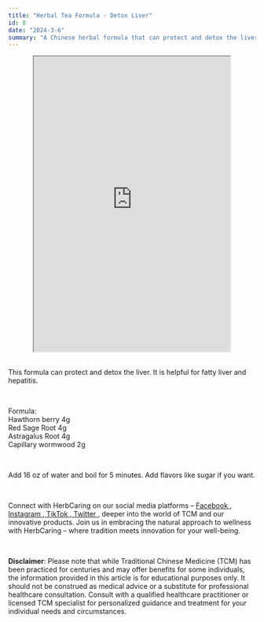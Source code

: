 ```yaml
---
title: "Herbal Tea Formula - Detox Liver"
id: 8
date: "2024-3-6"
summary: "A Chinese herbal formula that can protect and detox the liver.."
---
```


<center>
  <iframe
    width="400"
    height="600"
    src="https://www.youtube.com/embed/2pJTlotbNqc"
  ></iframe>
</center>
<br />
<p>
  This formula can protect and detox the liver. It is helpful for fatty liver and hepatitis.
</p>
<br />
<p>
  Formula:
  <br />
  Hawthorn berry 4g
  <br />
  Red Sage Root 4g
  <br />
  Astragalus Root 4g
  <br />
  Capillary wormwood 2g
</p>
<br />
<p>
  Add 16 oz of water and boil for 5 minutes. Add flavors like sugar if you want.
</p>
<br />
<p>
  Connect with HerbCaring on our social media platforms –
  <a href="https://www.facebook.com/herbcaring" target="_blank">
    <u>Facebook</u>
  </a>
  ,<a href="https://www.instagram.com/herbcaring/" target="_blank">
    <u>Instagram</u>
  </a>,<a href="https://www.tiktok.com/@herbcaring" target="_blank">
    <u>TikTok</u>
  </a>,<a href="https://twitter.com/HerbCaring" target="_blank">
    <u>Twitter</u>
  </a>, deeper into the world of TCM and our innovative products. Join us in embracing
  the natural approach to wellness with HerbCaring – where tradition meets innovation
  for your well-being.
</p>
<br />
<p>
  <b>Disclaimer</b>: Please note that while Traditional Chinese Medicine (TCM)
  has been practiced for centuries and may offer benefits for some individuals,
  the information provided in this article is for educational purposes only. It
  should not be construed as medical advice or a substitute for professional
  healthcare consultation. Consult with a qualified healthcare practitioner or
  licensed TCM specialist for personalized guidance and treatment for your
  individual needs and circumstances.
</p>
